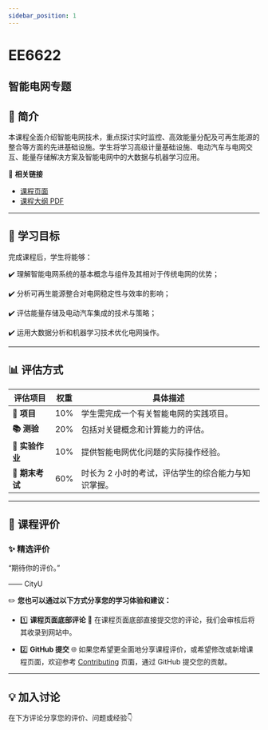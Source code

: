 ```yaml
---
sidebar_position: 1
---
```


# EE6622
## 智能电网专题

## **📘 简介**
本课程全面介绍智能电网技术，重点探讨实时监控、高效能量分配及可再生能源的整合等方面的先进基础设施。学生将学习高级计量基础设施、电动汽车与电网交互、能量存储解决方案及智能电网中的大数据与机器学习应用。

🔗 **相关链接**
- [课程页面](https://www.cityu.edu.hk/catalogue/pg/202425/course/EE6622.htm)
- [课程大纲 PDF](https://www.cityu.edu.hk/catalogue/pg/202425/course/EE6622.pdf)

---

## **🎯 学习目标**

完成课程后，学生将能够：

✔️ 理解智能电网系统的基本概念与组件及其相对于传统电网的优势；

✔️ 分析可再生能源整合对电网稳定性与效率的影响；

✔️ 评估能量存储及电动汽车集成的技术与策略；

✔️ 运用大数据分析和机器学习技术优化电网操作。

---

## **📊 评估方式**

| **评估项目**          | **权重** | **具体描述**                                                                                       |
|----------------------|---------|---------------------------------------------------------------------------------------------------|
| **📝 项目**           | 10%     | 学生需完成一个有关智能电网的实践项目。                                                             |
| **📚 测验**            | 20%     | 包括对关键概念和计算能力的评估。                                                                  |
| **📝 实验作业**        | 10%     | 提供智能电网优化问题的实际操作经验。                                                              |
| **📖 期末考试**       | 60%     | 时长为 2 小时的考试，评估学生的综合能力与知识掌握。                                                |

---

## **💬 课程评价**

### ✨ **精选评价**
<div className={commentStyles.commentBox}>
    <p className={commentStyles.commentText}>
        “期待你的评价。”
    </p>
    <p className={commentStyles.commentAuthor}>—— CityU</p>
</div>

✏️ **您也可以通过以下方式分享您的学习体验和建议：**

- 1️⃣ **课程页面底部评论**
💬 在课程页面底部直接提交您的评论，我们会审核后将其收录到网站中。

- 2️⃣ **GitHub 提交**
🌐 如果您希望更全面地分享课程评价，或希望修改或新增课程页面，欢迎参考 [Contributing](https://penjc.github.io/CityU/contributing) 页面，通过 GitHub 提交您的贡献。

---

## **💡 加入讨论**

在下方评论分享您的评价、问题或经验👇
<Utterances />